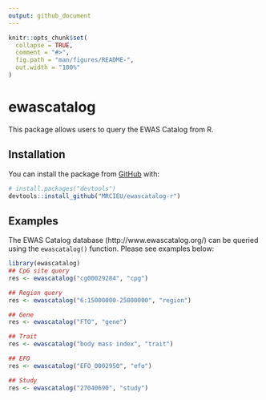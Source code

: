 ```yaml
---
output: github_document
---
```


<!-- README.md is generated from README.Rmd. Please edit that file -->

```r
knitr::opts_chunk$set(
  collapse = TRUE,
  comment = "#>",
  fig.path = "man/figures/README-",
  out.width = "100%"
)
```

# ewascatalog

<!-- badges: start -->
<!-- badges: end -->

This package allows users to query the EWAS Catalog from R.

## Installation

You can install the package from [GitHub](https://github.com/) with:

``` r
# install.packages("devtools")
devtools::install_github("MRCIEU/ewascatalog-r")
```
## Examples

The EWAS Catalog database (http://www.ewascatalog.org/) can be queried using the `ewascatalog()` function. Please see examples below:

```r
library(ewascatalog)
## CpG site query
res <- ewascatalog("cg00029284", "cpg")

## Region query
res <- ewascatalog("6:15000000-25000000", "region")

## Gene
res <- ewascatalog("FTO", "gene")

## Trait
res <- ewascatalog("body mass index", "trait")

## EFO
res <- ewascatalog("EFO_0002950", "efo")

## Study
res <- ewascatalog("27040690", "study")

```
